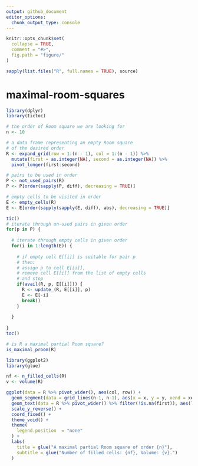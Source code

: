 ```yaml
---
output: github_document
editor_options: 
  chunk_output_type: console
---
```


<!-- README.md is generated from README.Rmd. Please edit that file -->

```r
knitr::opts_chunk$set(
  collapse = TRUE,
  comment = "#>",
  fig.path = "figure/"
)

sapply(list.files("R", full.names = TRUE), source)
```

# maximal-room-squares

<!-- badges: start -->
<!-- badges: end -->

```r
library(dplyr)
library(tictoc)

# the order of Room square we are looking for
n <- 10

# a data frame representing an empty Room square
# of the desired order
R <- expand_grid(row = 1:(n - 1), col = 1:(n - 1)) %>%
  mutate(first = as.integer(NA), second = as.integer(NA)) %>%
  pivot_longer(first:second)

# pairs to be used in order
P <- not_used_pairs(R)
P <- P[order(sapply(P, diff), decreasing = TRUE)]

# empty cells to be visited in order
E <- empty_cells(R)
E <- E[order(sapply(sapply(E, diff), abs), decreasing = TRUE)]

tic()
# iterate through un-used pairs in given order
for(p in P) {
  
  # iterate through empty cells in given order
  for(i in 1:length(E)) {
    
    # if empty cell E[[i]] is suitable for pair p
    # then:
    # assign p to cell E[[i]],
    # remove cell E[[i]] from the list of empty cells
    # and stop
    if(avail(R, p, E[[i]])) {
      R <- update_(R, E[[i]], p)
      E <- E[-i]
      break()
    }
    
  }
  
}
toc()
```

```r
# is R a maximal partial Room square?
is_maximal_proom(R)
```

```r
library(ggplot2)
library(glue)

nf <- n_filled_cells(R)
v <- volume(R)

ggplot(data = R %>% pivot_wider(), aes(col, row)) +
  geom_segment(data = grid_lines(n-1, n-1), aes(x = x, y = y, xend = xend, yend = yend), size = .1) +
  geom_text(data = R %>% pivot_wider() %>% filter(!is.na(first)), aes(label = paste(first, second, sep = ","))) +
  scale_y_reverse() +
  coord_fixed() + 
  theme_void() +
  theme(
    legend.position  = "none"
  ) +
  labs(
    title = glue("A maximal partial Room square of order {n}"),
    subtitle = glue("Number of filled cells: {nf}, Volume: {v}.")
  )
```

